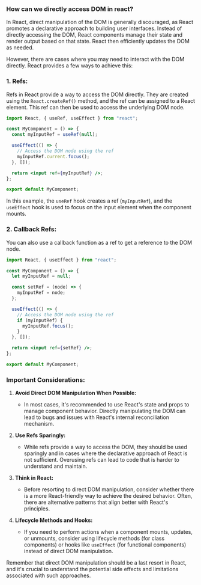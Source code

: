 ### How can we directly access DOM in react?

In React, direct manipulation of the DOM is generally discouraged, as React promotes a declarative approach to building user interfaces. Instead of directly accessing the DOM, React components manage their state and render output based on that state. React then efficiently updates the DOM as needed.

However, there are cases where you may need to interact with the DOM directly. React provides a few ways to achieve this:

### 1. Refs:

Refs in React provide a way to access the DOM directly. They are created using the `React.createRef()` method, and the ref can be assigned to a React element. This ref can then be used to access the underlying DOM node.

```jsx
import React, { useRef, useEffect } from "react";

const MyComponent = () => {
  const myInputRef = useRef(null);

  useEffect(() => {
    // Access the DOM node using the ref
    myInputRef.current.focus();
  }, []);

  return <input ref={myInputRef} />;
};

export default MyComponent;
```

In this example, the `useRef` hook creates a ref (`myInputRef`), and the `useEffect` hook is used to focus on the input element when the component mounts.

### 2. Callback Refs:

You can also use a callback function as a ref to get a reference to the DOM node.

```jsx
import React, { useEffect } from "react";

const MyComponent = () => {
  let myInputRef = null;

  const setRef = (node) => {
    myInputRef = node;
  };

  useEffect(() => {
    // Access the DOM node using the ref
    if (myInputRef) {
      myInputRef.focus();
    }
  }, []);

  return <input ref={setRef} />;
};

export default MyComponent;
```

### Important Considerations:

1. **Avoid Direct DOM Manipulation When Possible:**

   - In most cases, it's recommended to use React's state and props to manage component behavior. Directly manipulating the DOM can lead to bugs and issues with React's internal reconciliation mechanism.

2. **Use Refs Sparingly:**

   - While refs provide a way to access the DOM, they should be used sparingly and in cases where the declarative approach of React is not sufficient. Overusing refs can lead to code that is harder to understand and maintain.

3. **Think in React:**

   - Before resorting to direct DOM manipulation, consider whether there is a more React-friendly way to achieve the desired behavior. Often, there are alternative patterns that align better with React's principles.

4. **Lifecycle Methods and Hooks:**
   - If you need to perform actions when a component mounts, updates, or unmounts, consider using lifecycle methods (for class components) or hooks like `useEffect` (for functional components) instead of direct DOM manipulation.

Remember that direct DOM manipulation should be a last resort in React, and it's crucial to understand the potential side effects and limitations associated with such approaches.
